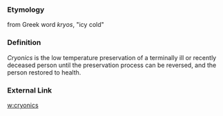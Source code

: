 === Etymology ===

from Greek word ''kryos'', "icy cold"

=== Definition ===

''Cryonics'' is the low temperature preservation of a terminally ill or recently deceased person until the preservation process can be reversed, and the person restored to health. 

=== External Link ===

[[w:cryonics]]
